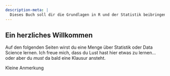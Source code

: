 ```yaml
---
description-meta: |
  Dieses Buch soll dir die Grundlagen in R und der Statistik beibringen
---
```


## Ein herzliches Willkommen {.unnumbered}

Auf den folgenden Seiten wirst du eine Menge über Statistik oder Data Science lernen. Ich freue mich, dass du Lust hast hier etwas zu lernen... oder aber du *must* da bald eine Klausur ansteht.

::: {.callout-note appearance="simple"}
Kleine Anmerkung
:::
